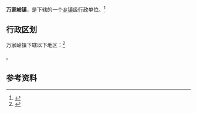 {{中国乡级行政区|21/02/81/106/000}}

'''万家岭镇'''，是{{PRC admin/fullname|21/02/81/106/000|3}}下辖的一个[[乡镇|乡镇]]级行政单位。<ref>{{PRC admin/ref sgc|{{PRC admin/parent|21/02/81/106/000}}}}</ref>

== 行政区划 ==

万家岭镇下辖以下地区：<ref>{{PRC admin/ref sgc|21/02/81/106/000}}</ref>

{{PRC admin/children|21/02/81/106/000}}。

== 参考资料 ==

{{reflist}}

{{行政区划小作品}}
{{PRC admin/navcat|21/02/81/106/000}}